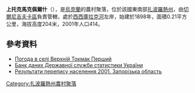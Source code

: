 {{coord|47|12|25|N|36|18|33|E|scale:100000|display=title}}

'''上托克馬克佩爾什'''（{{lang-uk|Верхній Токмак Перший}}），是[[烏克蘭|烏克蘭]]的農村聚落，位於該國東南部[[扎波羅熱州|扎波羅熱州]]，由[[切爾尼吉夫卡區|切爾尼吉夫卡區]]負責管轄，處於[[西西庫拉克河|西西庫拉克河]]左岸，始建於1898年，面積0.21平方公里，海拔高度204米，2001年人口414。

==參考資料==
* [http://weather.in.ua/ua/zaporozhskaja/3242 Погода в селі Верхній Токмак Перший] {{Wayback|url=http://weather.in.ua/ua/zaporozhskaja/3242 |date=20220325020209 }}
* [https://web.archive.org/web/20140731182036/http://database.ukrcensus.gov.ua/Mult/Database/Census/databasetree_uk.asp Банк даних Державної служби статистики України]
* [http://pop-stat.mashke.org/ukraine-census-2001/zaporizka.htm Результати перепису населення 2001. Запорізька область] {{Wayback|url=http://pop-stat.mashke.org/ukraine-census-2001/zaporizka.htm |date=20170421080132 }}

{{DEFAULTSORT:Верхній Токмак Перший}}
[[Category:扎波羅熱州農村聚落|Category:扎波羅熱州農村聚落]]


{{Zaporizhia-geo-stub}}